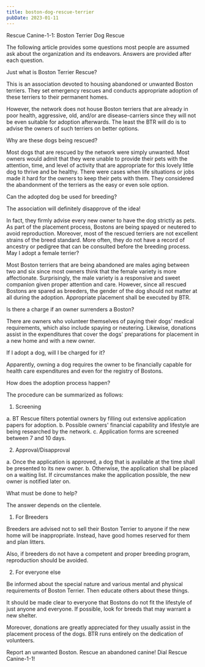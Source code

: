 ```yaml
---
title: boston-dog-rescue-terrier
pubDate: 2023-01-11
---
```


Rescue Canine-1-1: Boston Terrier Dog Rescue 

The following article provides some questions most people are assumed ask about the organization and its endeavors. Answers are provided after each question.

Just what is Boston Terrier Rescue?

This is an association devoted to housing abandoned or unwanted Boston terriers. They set emergency rescues and conducts appropriate adoption of these terriers to their permanent homes.

However, the network does not house Boston terriers that are already in poor health, aggressive, old, and/or are disease-carriers since they will not be even suitable for adoption afterwards. The least the BTR will do is to advise the owners of such terriers on better options. 

Why are these dogs being rescued?

Most dogs that are rescued by the network were simply unwanted. Most owners would admit that they were unable to provide their pets with the attention, time, and level of activity that are appropriate for this lovely little dog to thrive and be healthy. There were cases when life situations or jobs made it hard for the owners to keep their pets with them. They considered the abandonment of the terriers as the easy or even sole option.

Can the adopted dog be used for breeding? 

The association will definitely disapprove of the idea!

In fact, they firmly advise every new owner to have the dog strictly as pets. As part of the placement process, Bostons are being spayed or neutered to avoid reproduction. Moreover, most of the rescued terriers are not excellent strains of the breed standard. More often, they do not have a record of ancestry or pedigree that can be consulted before the breeding process.  
May I adopt a female terrier?

Most Boston terriers that are being abandoned are males aging between two and six since most owners think that the female variety is more affectionate. Surprisingly, the male variety is a responsive and sweet companion given proper attention and care. However, since all rescued Bostons are spared as breeders, the gender of the dog should not matter at all during the adoption. Appropriate placement shall be executed by BTR.

Is there a charge if an owner surrenders a Boston? 

There are owners who volunteer themselves of paying their dogs' medical requirements, which also include spaying or neutering. Likewise, donations assist in the expenditures that cover the dogs' preparations for placement in a new home and with a new owner. 

If I adopt a dog, will I be charged for it?

Apparently, owning a dog requires the owner to be financially capable for health care expenditures and even for the registry of Bostons.  

How does the adoption process happen?

The procedure can be summarized as follows:

1.	Screening

a.	BT Rescue filters potential owners by filling out extensive application papers for adoption. 
b.	Possible owners' financial capability and lifestyle are being researched by the network. 
c.	Application forms are screened between 7 and 10 days.

2.	Approval/Disapproval

a.	Once the application is approved, a dog that is available at the time shall be presented to its new owner. 
b.	Otherwise, the application shall be placed on a waiting list. If circumstances make the application possible, the new owner is notified later on. 

What must be done to help?

The answer depends on the clientele.

1.	For Breeders

Breeders are advised not to sell their Boston Terrier to anyone if the new home will be inappropriate. Instead, have good homes reserved for them and plan litters.  

Also, if breeders do not have a competent and proper breeding program, reproduction should be avoided.
 
2.	For everyone else

Be informed about the special nature and various mental and physical requirements of Boston Terrier. Then educate others about these things.

It should be made clear to everyone that Bostons do not fit the lifestyle of just anyone and everyone. If possible, look for breeds that may warrant a new shelter.

Moreover, donations are greatly appreciated for they usually assist in the placement process of the dogs. BTR runs entirely on the dedication of volunteers. 

Report an unwanted Boston. Rescue an abandoned canine! Dial Rescue Canine-1-1!